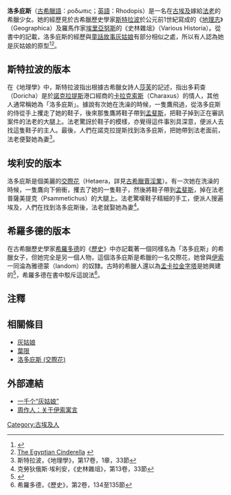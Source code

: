 {{noteTA
|1=zh-hans:莎孚;zh-hant:莎孚;zh-cn:萨福;zh-tw:莎芙;zh-hk:莎孚;zh-mo:莎孚;
}}
'''洛多庇斯'''（[[古希臘語|古希臘語]]：ροδωπις；[[英語|英語]]：Rhodopis）是一名在[[古埃及|古埃及]]嫁給[[法老|法老]]的希臘少女。她的經歷見於古希臘歷史學家[[斯特拉波|斯特拉波]]於公元前1世紀寫成的《[[地理志_(斯特拉波)|地理志]]》（Geographica）及羅馬作家[[埃里亞努斯|埃里亞努斯]]的《史林雜俎》（Various Historia）。從書中的記載，洛多庇斯的經歷與[[童話|童話故事]][[灰姑娘|灰姑娘]]有部分相似之處，所以有人認為她是灰姑娘的原型<ref>{{Cite web |url=http://www.aldokkan.com/art/cinderella.htm |title=Ancient Egyptian literature - Cinderella |accessdate=2008-08-29 |archive-date=2018-01-01 |archive-url=https://web.archive.org/web/20180101141559/http://www.aldokkan.com/art/cinderella.htm |dead-url=yes }}</ref><ref>[http://www.ancientworlds.net/aw/Article/461904 The Egyptian Cinderella] {{webarchive|url=https://web.archive.org/web/20070209175125/http://www.ancientworlds.net/aw/Article/461904 |date=2007-02-09 }} </ref>。

==斯特拉波的版本== 
在《地理學》中，斯特拉波指出根據古希臘女詩人[[莎芙|莎芙]]的記述，指出多莉查（Doricha）是於[[諾克拉提斯|諾克拉提斯]]港口經商的[[卡拉克索斯|卡拉克索斯]]（Charaxus）的情人，其他人通常稱她為「洛多庇斯」。據說有次她在洗澡的時候，一隻鷹飛過，從洛多庇斯的侍從手上攫走了她的鞋子，後來那隻鷹將鞋子帶到[[孟斐斯_(埃及)|孟斐斯]]，把鞋子掉到正在審訊案件的法老的大腿上。法老驚訝於鞋子的模樣，亦覺得這件事別具深意，便派人去找這隻鞋子的主人。最後，人們在諾克拉提斯找到洛多庇斯，把她帶到法老面前，法老便娶她為妻<ref>斯特拉波，《地理學》，第17卷，1章，33節</ref>。

==埃利安的版本==
洛多庇斯是個美麗的[[交際花|交際花]]（Hetaera，詳見[[古希臘賣淫業|古希臘賣淫業]]）。有一次她在洗澡的時候，一隻鷹向下俯衝，攫去了她的一隻鞋子，然後將鞋子帶到[[孟斐斯_(埃及)|孟斐斯]]，掉在法老普薩美提克（Psammetichus）的大腿上。法老驚嘆鞋子精細的手工，便派人搜遍埃及，人們在找到洛多庇斯後，法老就娶她為妻<ref>克勞狄俄斯·埃利安，《史林雜俎》，第13卷，33節</ref>。

==希羅多德的版本== 
{{main|洛多庇斯 (交際花)}}
在古希臘歷史學家[[希羅多德|希羅多德]]的《[[歷史_(希羅多德)|歷史]]》中亦記載著一個同樣名為「洛多庇斯」的希臘女子，但她完全是另一個人物，這個洛多庇斯是希臘的一名交際花，她曾與[[伊索|伊索]]一同淪為雅德蒙（Iandom）的奴隸。古時的希臘人還以為[[孟卡拉金字塔|孟卡拉金字塔]]是她興建的<ref>{{Cite web |url=http://www.touregypt.net/featurestories/menkaurep.htm |title=The Pyramid of Menkaure On the Giza Plateau |access-date=2008-08-29 |archive-date=2013-10-03 |archive-url=https://web.archive.org/web/20131003053216/http://www.touregypt.net/featurestories/menkaurep.htm |dead-url=no }}</ref>，希羅多德在書中駁斥這說法<ref>希羅多德，《歷史》，第2卷，134至135節</ref>。

==注釋== 
{{Reflist}}

==相關條目== 
*[[灰姑娘|灰姑娘]] 
*[[葉限|葉限]] 
*[[洛多庇斯_(交際花)|洛多庇斯 (交際花)]] 
  
==外部連結== 
*[http://www.gmw.cn/01ds/2006-06/21/content_438796.htm 一千个“灰姑娘”] {{Wayback|url=http://www.gmw.cn/01ds/2006-06/21/content_438796.htm |date=20070521183233 }} 
*[http://reading.cersp.com/essay/mjmw/200801/4801.html 周作人：关于伊索寓言] {{Wayback|url=http://reading.cersp.com/essay/mjmw/200801/4801.html |date=20160304103822 }} 

[[Category:古埃及人|Category:古埃及人]]